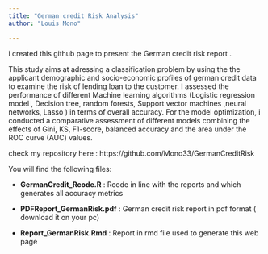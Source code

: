 ```yaml
---
title: "German credit Risk Analysis"
author: "Louis Mono"

---
```


i created this github page to present the German credit risk report .

This study aims at adressing a classification problem by using the the applicant demographic and socio-economic profiles of german credit data to examine the risk of lending loan to the customer. I assessed the performance of different Machine learning algorithms (Logistic regression model , Decision tree, random forests, Support vector machines ,neural networks, Lasso ) in terms of overall accuracy. For the model optimization, i conducted a comparative assessment of different models combining the effects of Gini, KS, F1-score, balanced accuracy and the area under the ROC curve (AUC) values.

check my repository here : https://github.com/Mono33/GermanCreditRisk


You will find the following files: 

- **GermanCredit_Rcode.R** : Rcode in line with the reports and which generates all accuracy metrics

- **PDFReport_GermanRisk.pdf** : German credit risk report in pdf format ( download it on your pc)

- **Report_GermanRisk.Rmd** :   Report in rmd file used to generate this web page